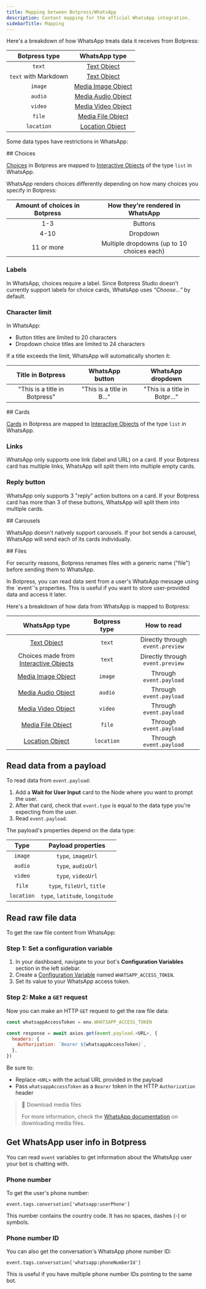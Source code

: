 ```yaml
---
title: Mapping between Botpress/WhatsApp
description: Content mapping for the official WhatsApp integration.
sidebarTitle: Mapping
---
```


<Tabs>
  <Tab title="From Botpress to WhatsApp">
Here's a breakdown of how WhatsApp treats data it receives from Botpress:

|     Botpress type    |                                                 WhatsApp type                                                 |
| :------------------: | :-----------------------------------------------------------------------------------------------------------: |
|        `text`        |     [Text Object](https://developers.facebook.com/docs/whatsapp/cloud-api/reference/messages#text-object)     |
| `text` with Markdown |     [Text Object](https://developers.facebook.com/docs/whatsapp/cloud-api/reference/messages#text-object)     |
|        `image`       | [Media Image Object](https://developers.facebook.com/docs/whatsapp/cloud-api/reference/messages#media-object) |
|        `audio`       | [Media Audio Object](https://developers.facebook.com/docs/whatsapp/cloud-api/reference/messages#media-object) |
|        `video`       | [Media Video Object](https://developers.facebook.com/docs/whatsapp/cloud-api/reference/messages#media-object) |
|        `file`        |  [Media File Object](https://developers.facebook.com/docs/whatsapp/cloud-api/reference/messages#media-object) |
|      `location`      | [Location Object](https://developers.facebook.com/docs/whatsapp/cloud-api/reference/messages#location-object) |

Some data types have restrictions in WhatsApp:

<AccordionGroup>

<Accordion title="Choices">
  ## Choices

  [Choices](https://botpress.com/docs/capture-information) in Botpress are mapped to [Interactive Objects](https://developers.facebook.com/docs/whatsapp/cloud-api/reference/messages#interactive-object) of the type `list`  in WhatsApp.

  WhatsApp renders choices differently depending on how many choices you specify in Botpress:

  | Amount of choices in Botpress |      How they're rendered in WhatsApp      |
  | :---------------------------: | :----------------------------------------: |
  |              1-3              |                   Buttons                  |
  |              4-10             |                  Dropdown                  |
  |           11 or more          | Multiple dropdowns (up to 10 choices each) |

  ### Labels

  In WhatsApp, choices require a label. Since Botpress Studio doesn't currently support labels for choice cards, WhatsApp uses *“Choose…”* by default.

  ### Character limit

  In WhatsApp:

  * Button titles are limited to 20 characters
  * Dropdown choice titles are limited to 24 characters

  If a title exceeds the limit, WhatsApp will automatically shorten it:

  |       Title in Botpress       |      WhatsApp button      |       WhatsApp dropdown       |
  | :---------------------------: | :-----------------------: | :---------------------------: |
  | "This is a title in Botpress" | "This is a title in B..." | "This is a title in Botpr..." |
</Accordion>

<Accordion title="Cards">
  ## Cards

  [Cards](https://botpress.com/docs/capture-information) in Botpress are mapped to [Interactive Objects](https://developers.facebook.com/docs/whatsapp/cloud-api/reference/messages#interactive-object) of the type `list`  in WhatsApp.

  ### Links

  WhatsApp only supports one link (label and URL) on a card. If your Botpress card has multiple links, WhatsApp will split them into multiple empty cards.

  ### Reply button

  WhatsApp only supports 3 "reply" action buttons on a card. If your Botpress card has more than 3 of these buttons, WhatsApp will split them into multiple cards.
</Accordion>

<Accordion title="Carousels">
  ## Carousels

  WhatsApp doesn't natively support carousels. If your bot sends a carousel, WhatsApp will send each of its cards individually.
</Accordion>

<Accordion title="Files">
  ## Files

  For security reasons, Botpress renames files with a generic name ("file") before sending them to WhatsApp.
</Accordion>
</AccordionGroup>
  </Tab>

  <Tab title="Fron WhatsApp to Botpress">
In Botpress, you can read data sent from a user's WhatsApp message using the `event`'s properties. This is useful if you want to store user-provided data and access it later.

Here's a breakdown of how data from WhatsApp is mapped to Botpress:

|                                                              WhatsApp type                                                             | Botpress type |            How to read           |
| :------------------------------------------------------------------------------------------------------------------------------------: | :-----------: | :------------------------------: |
|                  [Text Object](https://developers.facebook.com/docs/whatsapp/cloud-api/reference/messages#text-object)                 |     `text`    | Directly through `event.preview` |
| Choices made from [Interactive Objects](https://developers.facebook.com/docs/whatsapp/cloud-api/reference/messages#interactive-object) |     `text`    | Directly through `event.preview` |
|              [Media Image Object](https://developers.facebook.com/docs/whatsapp/cloud-api/reference/messages#media-object)             |    `image`    |      Through `event.payload`     |
|              [Media Audio Object](https://developers.facebook.com/docs/whatsapp/cloud-api/reference/messages#media-object)             |    `audio`    |      Through `event.payload`     |
|              [Media Video Object](https://developers.facebook.com/docs/whatsapp/cloud-api/reference/messages#media-object)             |    `video`    |      Through `event.payload`     |
|              [Media File Object](https://developers.facebook.com/docs/whatsapp/cloud-api/reference/messages#media-object)              |     `file`    |      Through `event.payload`     |
|              [Location Object](https://developers.facebook.com/docs/whatsapp/cloud-api/reference/messages#location-object)             |   `location`  |      Through `event.payload`     |

## Read data from a payload

To read data from `event.payload`:

1. Add a **Wait for User Input** card to the Node where you want to prompt the user.
2. After that card, check that `event.type` is equal to the data type you're expecting from the user.
3. Read `event.payload`.

The payload's properties depend on the data type:

|    Type    |        Payload properties       |
| :--------: | :-----------------------------: |
|   `image`  |        `type`, `imageUrl`       |
|   `audio`  |        `type`, `audioUrl`       |
|   `video`  |        `type`, `videoUrl`       |
|   `file`   |    `type`, `fileUrl`, `title`   |
| `location` | `type`, `latitude`, `longitude` |

## Read raw file data

To get the raw file content from WhatsApp:

### Step 1: Set a configuration variable

1. In your dashboard, navigate to your bot's **Configuration Variables** section in the left sidebar.
2. Create a [Configuration Variable](https://botpress.com/docs/configuration-variables-1)  named `WHATSAPP_ACCESS_TOKEN`.
3. Set its value to your WhatsApp access token.

### Step 2: Make a `GET` request

Now you can make an HTTP `GET` request to get the raw file data:

```javascript
const whatsappAccessToken = env.WHATSAPP_ACCESS_TOKEN

const response = await axios.get(event.payload.<URL>, {
  headers: {
    Authorization: `Bearer ${whatsappAccessToken}`,
  },
})
```

Be sure to:

* Replace `<URL>` with the actual URL provided in the payload
* Pass `whatsappAccessToken` as a `Bearer` token in the HTTP `Authorization` header

> 📘 Download media files
>
> For more information, check the [WhatsApp documentation](https://developers.facebook.com/docs/whatsapp/cloud-api/reference/media/#download-media) on downloading media files.

## Get WhatsApp user info in Botpress

You can read `event` variables to get information about the WhatsApp user your bot is chatting with.

### Phone number

To get the user's phone number:

`event.tags.conversation['whatsapp:userPhone']`

This number contains the country code. It has no spaces, dashes (-) or symbols.

### Phone number ID

You can also get the conversation's WhatsApp phone number ID:

`event.tags.conversation['whatsapp:phoneNumberId']`

This is useful if you have multiple phone number IDs pointing to the same bot.
  </Tab>
</Tabs>